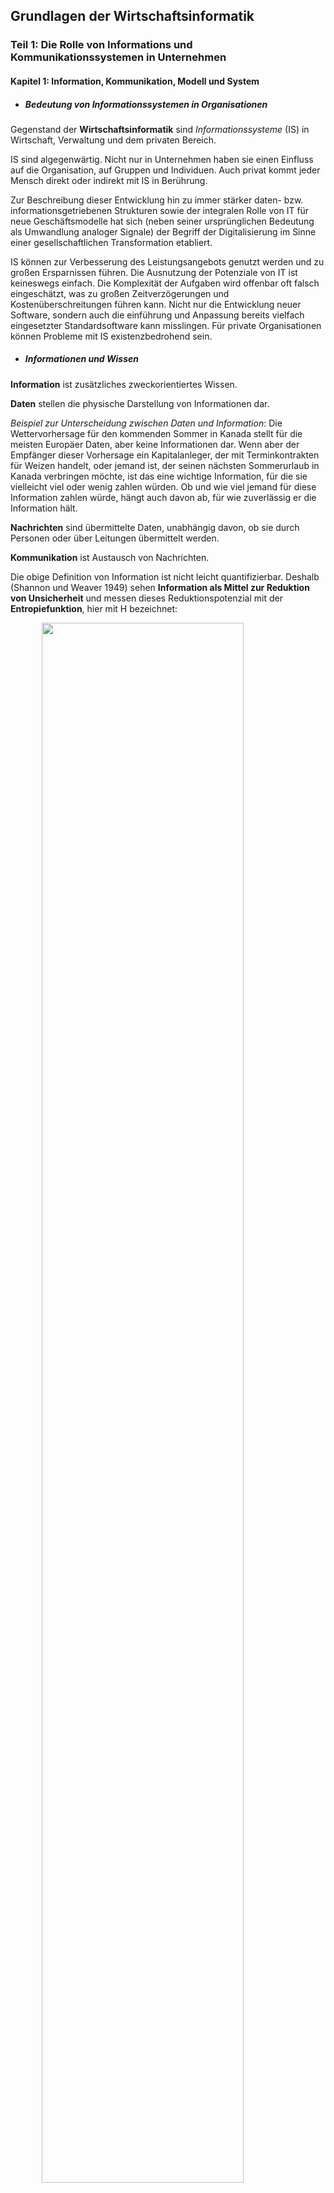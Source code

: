 ## Grundlagen der Wirtschaftsinformatik

### Teil 1: Die Rolle von Informations und Kommunikationssystemen in Unternehmen

#### Kapitel 1: Information, Kommunikation, Modell und System

* ##### Bedeutung von Informationssystemen in Organisationen

Gegenstand der **Wirtschaftsinformatik** sind *Informationssysteme* (IS) in Wirtschaft, Verwaltung und dem privaten Bereich.

IS sind algegenwärtig. Nicht nur in Unternehmen haben sie einen Einfluss auf die Organisation, auf Gruppen und Individuen. Auch privat kommt jeder Mensch direkt oder indirekt mit IS in Berührung.

Zur Beschreibung dieser Entwicklung hin zu immer stärker daten- bzw. informationsgetriebenen Strukturen sowie der integralen Rolle von IT für neue Geschäftsmodelle hat sich (neben seiner ursprünglichen Bedeutung als Umwandlung analoger Signale) der Begriff der Digitalisierung im Sinne einer gesellschaftlichen Transformation etabliert.

IS können zur Verbesserung des Leistungsangebots genutzt werden und zu großen Ersparnissen führen. Die Ausnutzung der Potenziale von IT ist keineswegs einfach. Die Komplexität der Aufgaben wird offenbar oft falsch eingeschätzt, was zu großen Zeitverzögerungen und Kostenüberschreitungen führen kann. Nicht nur die Entwicklung neuer Software, sondern auch die einführung und Anpassung bereits vielfach eingesetzter Standardsoftware kann misslingen. Für private Organisationen können Probleme mit IS existenzbedrohend sein.

* ##### Informationen und Wissen

**Information** ist zusätzliches zweckorientiertes Wissen.

**Daten** stellen die physische Darstellung von Informationen dar.

*Beispiel zur Unterscheidung zwischen Daten und Information*: Die Wettervorhersage für den kommenden Sommer in Kanada stellt für die meisten Europäer Daten, aber keine Informationen dar. Wenn aber der Empfänger dieser Vorhersage ein Kapitalanleger, der mit Terminkontrakten für Weizen handelt, oder jemand ist, der seinen nächsten Sommerurlaub in Kanada verbringen möchte, ist das eine wichtige Information, für die sie vielleicht viel oder wenig zahlen würden. Ob und wie viel jemand für diese Information zahlen würde, hängt auch davon ab, für wie zuverlässig er die Information hält.

**Nachrichten** sind übermittelte Daten, unabhängig davon, ob sie durch Personen oder über Leitungen übermittelt werden.

**Kommunikation** ist Austausch von Nachrichten.

Die obige Definition von Information ist nicht leicht quantifizierbar. Deshalb (Shannon und Weaver 1949) sehen **Information als Mittel zur Reduktion von Unsicherheit** und messen dieses Reduktionspotenzial mit der **Entropiefunktion**, hier mit H bezeichnet:

<img src="img/1_1 Entropie.png" style="width:80%;margin-left:10%"/>

wobei p(i) die Wahrscheinlichkeit eines Ereignisses ist. Je höher der Wert von H ist, desto größer sind die Unsicherheit und damit die Möglichkeit, mithilfe von Informationen die Unsicherheit zu reduzieren. Wenn keine Unsicherheit besteht, also ein Ereignis mit Sicherheit von p(i) = 1 auftritt, dann ist H = 0 bzw. zusätzliche Informationen haben keinen Wert.

*Beispiele für Entropie bei fairen und unfairen Münzwurf:*

<img src="img/Bsp fairer Munzwurf.png" style="width:80%;margin-left:10%"/>
<img src="img/Bsp unfairer Munzwurf.png" style="width:80%;margin-left:10%"/>

Eine Information kann viele Eigenschaften haben, die ihren Wert beeinflussen. **Aktualität** bezieht sich auf die Frage, wie weit in der Zeit der Zustand zurückliegt, auf den sich die Information bezieht. **Korrektheit** bezieht sich auf den Wahrheitsgehalt der Information. **Genauigkeit** bezieht sich auf die Präzision der Information. Der **Aggregationsgrad** von Informationen sagt etwas über die Bezugsobjekte oder -ereignisse aus. Die **Präsentation** einer Information ist ebenso wichtig, da die volle Ausschöpfung des Informationswerts davon abhängt, dass der Empfänger die Information vollständig aufnimmt. Die **Kosten** einer Information sind insbesondere bei ex ante (von Anfang an) Betrachtungen wichtig, wenn über die Beschaffung der Information entschieden werden muss.

*Folgend sind einige Informationsattribute und ihre möglichen Ausprägungen dargestellt.*

<img src="img/Informationsattribute.png" style="width:94%;margin-left:3%"/>

* ##### Problemlösungsprozess

Generell werden Informationen benötigt, um eine Entscheidung zu treffen oder eine Kontrolle vorzunehmen. Informationen sind als Rohstoff für Entscheidungs- und Kontrollprozesse zu betrachten.

<img src="img/problophasen.png" style="float:left;width:40%;"/>
<img src="img/dimensionentscheiden.png" style="float:left;width:60%;"/>

Wenn eine Entscheidungsträger hinsichtlich eines Problems zu jeder der Phasen ein geeignetes Vorgehen kennt, ist das Problem für ihn **wohlstrukturiert**. Im anderen Extremfall, wenn zu keiner der Phasen ein geeignetes Vorgehen bekannt ist, wird das Problem als **unstrukturiert** bezeichnet. Dazwischen sind die **semistrukturiertem** Probleme. Hier sind Lösungsansätze zwar für einige der Phasen, aber nicht für alle Phasen bekannt.

In der Entscheidungstheorie wird zwischen Entscheidungen unter **Sicherheit** und unter **Unsicherheit** unterschieden. Im ersten Fall liegen sämtliche Prognosedaten über die Entscheidungskonsequenzen der zu beurteilenden Alternativen in einwertiger Form vor. Bei Entscheidungen unter Unsicherheit werden die Konsequenzen mehrwertig notiert. Mehrwertigkeit liegt z.B. dann vor, wenn Vorhersagen für verschiedene Szenarien getroffen werden.

Die Persönlichkeit des Entscheidungsträgers drückt sich auch in seiner Risikoeinstellung aus. Diese kann aufgrund des **Nutzenerwartungswerts** bei einem zufallsbedingten Ereignis bestimmt werden:

<img src="img/nutzerwert.png" style="width:80%;margin-left:10%"/>

wobei p(i) die Eintrittswahrscheinlichkeit des Ereignisses x(i) ist und N(x(i)) der Nutzen, den der Entscheidungsträger dem Eintreten des Ereignisses x(i) beimisst. Der Nutzenerwartungswert kann mit einem sicheren Wert verglichen werden, dem sog. *Sicherheitsäquivalent*, den der Entscheider auswählt bzw. bei einem Glücksspiel als Spieleinsatz akzeptiert. Wenn die beiden Werte gleich sind, dann wird der Entscheider als **risikoneutral** bezeichnet. Wenn sich der Entscheider für ein ihm angbotenes Sicherheitsäquivalent entscheidet, das kleiner als der Nutzenerwartungswert ist, dann ist der Entscheider **risikoscheu**; wenn er sich für den höheren Nutzenerwartungswert entscheidet, ist er **risikofreudig**. Im letzteren Fall zieht er die Chance auf den Erhalt eines größeren Nutzens einem sicheren, kleineren Nutzen vor.

* ##### Wert von Informationen:
1. **Subjektiver Ansatz**:

Man befragt den Informationsbenutzer, wie viel ihm die Information wert ist. Dieser Ansatz wird insbesondere dann gewählt, wenn es sich um unstrukturierte Probleme unter Unsicherheit handelt. Seine Stärke, die nachfragebezogene Wertbestimmung, ist gleichzeitig auch seine Schwäche, nämlich die mangelnde Nachprüfbarkeit der Korrektheit. Es ist möglich, den Grad der Subjektivität zu verringern, indem mehrere Benutzer in einer Organisation befragt und die Antworten in geeigneter Weise zusammengefasst werden.

2. **Objecktiver Ansatz**:

Ein objecktiver Ansatz ist die Ermittlung des beobachtbaren Werts von Informationen. Dabei wird das Ergebnis eines Entscheidungsprozesses mit und ohne eine bestimmte Information betrachtet. Die Ergebnisdifferenz entspricht dem Informationswert, wenn man all anderen Einfüsse konstant halten kann (in dieser Bedingung verbirgt sich die Schwierigkeit des Ansatzes). Der Vorteil besteht darin, dass er die tatsächlich erreichten Ergebnisse berücksichtigt und damit die Fähigkeiten und Zielerreichungsbedürfnisse der Entscheidungsträger. Ein Nachteil ist, dass der Wert nur ex post ermittelt werden kann, wenn man die Information schon erworben hat. Die Wertermittlung kann jedoch auch für diesen Fall sinnvoll sein, um für den Wiederholungsfall zu lernen.

3. **Normativer Ansatz**:

Ein normativer Ansatz, der auch ex ante angewendet werden kann, ist die Bestimmung des normativen Werts der Information. Hier wird der Informationswert durch die Differenz des erwarteten Gewinns mit der betreffenden Information und dem erwarteten Gewinn ohne die Information gemessen. Der Nachteil dieses Verfahrens ist, dass die Güte der Information nicht leicht bestimmbar und nachprüfbar ist.

<img src="img/Nansatz1.png" style="width:100%;"/>
<img src="img/Nansatz2.png" style="width:100%;"/>
<img src="img/Nansatz3.png" style="width:100%;"/>
<img src="img/Nansatz4.png" style="width:100%;"/>

In der Praxis wird der Wert einer Information oft nicht im Kontext von "mit" oder "ohne" Information ermittelt, sondern es werden Informationen mit unterschiedlichen Ausprägungen eines oder mehrerer Attribute betrachtet, um eine zufriedenstellende Konstellation auszuwählen.

Abschließend ist festzuhalten, dass das Ergebnis eines Entscheidungsprozesses, in den Informationen eingeflossen sind, wiederum eine Information darstellt.

* ##### System

Ein **System** besteht aus einer Menge von miteinander verknüpften Elementen, die sich insgesamt von ihrer Umgebung abgrenzen lassen.

<img src="img/systemdefi.png" style="width:100%;"/>

Diese Grafik enthält zusätzlich Eingaben und Ausgaben, die das System mit der Umwelt austauscht. Diese sind in der Definition nicht enthalten, weil es geschlossene Systeme gibt, die mit ihrer Umwelt nichts austauschen.

Die Ermittlung der Grenzen eines Systems und der Beziehungen zwischen seinen Elementen können schwierig sein. Wenn man an den Elementen und ihren Beziehungen nicht interessiert ist, sondern nur an der Verwendung eines Systems, dann bezeichnet man das System als eine "Blackbox". Es reicht oft aus zu Wissen, welche Inputs zu welchen Outputs führen, um ein System zu nutzen. Ein Element eines Systems kann ebenfalls ein System sein (Subsystem).

<img src="img/systemcl.png" style="width:80%;margin-left:10%"/>

Ein System, dessen Verhalten exakt vorraussagbar ist, wird als **deterministisch** bezeichnet. Wenn das Verhalten (nur) einer Komponente eines Systems einer Wahrscheinlichkeitsverteilung folgt (z.B. bezüglich ihres Ausfalls), so ist das gesamte System **stochastisch**. Wenn ein Beobachter nicht einmal Wahrscheinlichkeiten für das Verhalten eines Systems kennt, verhält sich das System für ihn **zufällig**.

In vielen Organisationen werden die realisierten Ergebnisse regelmäßig mit angestrebten Zielen verglichen. Wenn die Übereinstimmung als nicht zufriedenstellend angesehen wird, werden die Systemeingaben und/oder das interne Systemverhalten geändert. Man spricht hier von **Rückkopplung**.

* ##### Modell

Ein **Modell** ist das Ergebnis eines Konstruktionsprozesses, das die Wahrnehmung von Inhalten eines ausgewählten Gegenstands zweckorientiert repräsentiert. In Modellen werden die für nicht relevant angesehenen Eigenschaften eines Systems weggelassen. Mit einem Modell kan somit einfacher experimentiert werden, um das zu analysierende System bzw. das Original besser verstehen bzw. steuern zu können, ohne dieses selbst zu beeinflussen. Die Qualität des Modells ist daran zu beurteilen, inwiefern die Repräsentation geeignet ist, die Zwecke des Modellnutzers zu erfüllen.

<img src="img/modellcl.png" style="width:80%;margin-left:10%"/>

Der Zweck eines Modells kann sein, ein System zu beschreiben (**deskriptiv**) oder Handlungen zu empfehlen (**normativ**). Wenn das Modell Größen beinhaltet, die sich auf mehr als einen Zeitpunkt beziehen, wird von einem **dynamischen** (also **mehrperiodigen**) Modell gesprochen. In **statischen** (**einperiodigen**) Modellen beziehen sich alle Variablen auf den gleichen Zeitpunkt bzw. Zeitraum.

* ##### Modelle von Unternehmungen

Aus der Sicht der Systemtheorie enthalten Organisationen i.d.R. maschinelle und natürliche Komponenten und sind meistens offene, adaptive Systeme mit Rückkopplung. Da eine Organisation viele Komponenten enthält, ist zwecks Erreichung der Organisationsziele eine Koordination dieser Komponenten notwendig. Diese Koordination wird durch eine Aufbausorganisation, die Aufgaben, Aufgabenträger und ihre formalen Beziehungen untereinander festgelegt, und durch eine Ablauforganisation, die Arbeitsabläufe bestimmt, unterstützt.

In vielen Organisationen herrscht hierarchische Koordination mit einer oder mehreren Leitungsebenen vor. Die Leitungs- oder Managementfunktionen werden oft in drei Ebenen unterteilt. Die Manager einer Ebene haben Mitarbeiterverantwortung für die unteren Ebenen. In der näschten Abbildung sind die Leitungsebenen um die Ausführungebenen ergänzt, damit die gesamte Unternehmung in dem Modell repräsentiert wird. Die Linien die die Pyramide vertikal unterteilen, trennen die verschiedenen funktionalen Bereiche, wie etwa Beschaffung, Produktion oder Vertrieb, voneinander ab.

<img src="img/orgaeben.png" style="width:100%;"/>

Die unterschiedlichen Aufgaben der Manager auf den drei Ebenen führen zu unterschiedlichen Informationsbedürfnissen. Diese werden in der nächsten Tabelle dargestellt. Dabei sind die Einträge so zu interpretieren, dass z.B. bezüglich der Herkunft der Informationen die operative Ebene vorwiegend interne Informationen benötigt, die strategische Ebene vorwiegend externe Informationen und die taktische Ebene dazwischen liegt.

<img src="img/infobedarf.png" style="width:100%;"/>

Heute wird versucht, "flache" Organisationen mit möglichst wenig Personal, das nur überwacht und informiert, zu entwickeln. Die Entwicklung solcher Organisationen unterstützen IS erheblich. Die vorher genannten planerischen Aufgaben existieren trotz Verflachung der Organisation weiter.

Das Handeln einer Unternehmung beeinflussen nicht nur ihre Mitarbeiter und ihre direkten Geschäftspartner, sondern eine Vielzahl an Interessengruppen. Diese Gruppen werden gleichzeitig durch das Handeln der Unternehmung beeinflusst. Das gezeigte Modell einer Unternehmung als Führungssicht versucht, die Komplexität ihrer Beziehungen durch sechs Grundkategorien einzufangen:

<img src="img/manamodell.png" style="width:100%;"/>

1. *Umweltsphären* (Gesellschaft, Natur, Technologie, Wirtschaft) sind Rahmenbedingungen, die ständig auf Veränderungen beobachtet werden sollten und teilweise beeinflusst werden können.
2. *Anspruchsgruppen* (Kapitalgeber, Kunden, Mitarbeitende, usw.) stehen in beabsichtigten Austauschprozessen mit der Unternehmung oder werden von ihren Handlungen mehr oder weniger zufällig betroffen (z.B durch Umweltbelastung oder Sponsoring).
3. *Interaktionsthemen* (Ressourcen, Normen und Werte, Anliegen und Interessen) repräsentieren den Austausch zwischen der Unternehmung und den Anspruchsgruppen, der materieller (Güter) oder immaterieller (z.B. Rechte, Anliegen oder Normen) Art sein kann.
4. *Ordnungsmomente* (Strategie, Strukturen, Kultur) stellen das interne Rahmenwerk der Unternehmung dar, indem sie Ziele und formale/informale Kommunikationsstrukturen bestimmen.
5. *Prozesse* bilden die sachlichen und zeitlichen Bedingungen und Abfolgen der Leistungserbringung ab.
6. *Entwicklungsmodi* (schattierte Seitenfläche des Polyeders) zeigen Möglichkeiten der Weiterentwicklung auf, die aus der Verbesserung bestehender Prozesse (Optimierung) oder aus der Transformation unter Ausnutzung von Innovationen (Erneuerung) bestehen.
